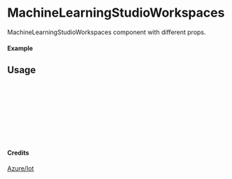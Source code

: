 
<Meta of={MachineLearningStudioWorkspaces} title="Azure/Iot/MachineLearningStudioWorkspaces" />

# MachineLearningStudioWorkspaces

MachineLearningStudioWorkspaces component with different props.

#### Example

<Canvas of={MachineLearningStudioWorkspaces.Primary} />

## Usage

```ts
import { MachineLearningStudioWorkspaces } from "yadl-ui";

const Example = () => {
  return (
      <MachineLearningStudioWorkspaces />
  );
};

export default Example;
```

#### Credits
[Azure/Iot](https://learn.microsoft.com/en-us/azure/architecture/icons/)
